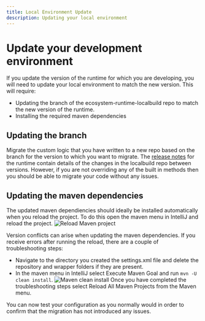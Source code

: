 ```yaml
---
title: Local Environment Update
description: Updating your local environment
---
```


# Update your development environment
If you update the version of the runtime for which you are developing, you will need to update your local environment to match the new version. This will require:
- Updating the branch of the ecosystem-runtime-localbuild repo to match the new version of the runtime.
- Installing the required maven dependencies

## Updating the branch
Migrate the custom logic that you have written to a new repo based on the branch for the version to which you want to migrate. The [release notes](/docs/runtime/runtimeversion/) for the runtime contain details of the changes in the localbuild repo between versions. However, if you are not overriding any of the built in methods then you should be able to migrate your code without any issues.

## Updating the maven dependencies
The updated maven dependiencies should ideally be installed automatically when you reload the project. To do this
open the maven menu in IntelliJ and reload the project.
![Reload Maven project](/images/local_dev_setup/13_reload-project.png)

Version conflicts can arise when updating the maven dependencies. If you receive errors after running the reload, there are a couple of troubleshooting steps:
- Navigate to the directory you created the settings.xml file and delete the repository and wrapper folders if they are present. 
- In the maven menu in IntelliJ select Execute Maven Goal and run `mvn -U clean install`.
![Maven clean install](/images/local_dev_setup/14_mvn-clean.png)
Once you have completed the troubleshooting steps select Reload All Maven Projects from the Maven menu.

You can now test your configuration as you normally would in order to confirm that the migration has not introduced any issues.